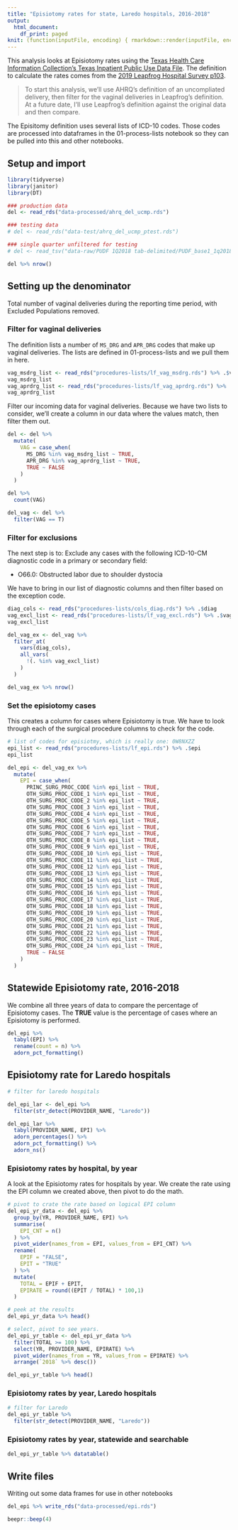 ```yaml
---
title: "Episiotomy rates for state, Laredo hospitals, 2016-2018"
output:
  html_document:
    df_print: paged
knit: (function(inputFile, encoding) { rmarkdown::render(inputFile, encoding = encoding, output_dir = "docs") })
---
```


This analysis looks at Episiotomy rates using the [Texas Health Care Information Collection's Texas Inpatient Public Use Data File](https://www.dshs.texas.gov/thcic/hospitals/Inpatientpudf.shtm). The definition to calculate the rates comes from the [2019 Leapfrog Hospital Survey p103](https://www.leapfroggroup.org/sites/default/files/Files/2019HospitalSurvey_20190529_v8.0%20%28version%203%29.pdf).

> To start this analysis, we'll use AHRQ's definition of an uncompliated delivery, then filter for the vaginal deliveries in Leapfrog's definition. At a future date, I'll use Leapfrog's definition against the original data and then compare.

The Episitomy definition uses several lists of ICD-10 codes. Those codes are processed into dataframes in the 01-process-lists notebook so they can be pulled into this and other notebooks.

## Setup and import

```r
library(tidyverse)
library(janitor)
library(DT)
```

```r
### production data
del <- read_rds("data-processed/ahrq_del_ucmp.rds")

### testing data
# del <- read_rds("data-test/ahrq_del_ucmp_ptest.rds")

### single quarter unfiltered for testing
# del <- read_tsv("data-raw/PUDF 1Q2018 tab-delimited/PUDF_base1_1q2018_tab.txt")

del %>% nrow()
```


## Setting up the denominator

Total number of vaginal deliveries during the reporting time period, with Excluded Populations removed.

### Filter for vaginal deliveries

The definition lists a number of `MS_DRG` and `APR_DRG` codes  that make up vaginal deliveries. The lists are defined in 01-process-lists and we pull them in here.

```r
vag_msdrg_list <- read_rds("procedures-lists/lf_vag_msdrg.rds") %>% .$vag_msdrg
vag_msdrg_list
vag_aprdrg_list <- read_rds("procedures-lists/lf_vag_aprdrg.rds") %>% .$vag_aprdrg
vag_aprdrg_list
```

Filter our incoming data for vaginal deliveries. Because we have two lists to consider, we'll create a column in our data where the values match, then filter them out.

```r
del <- del %>% 
  mutate(
    VAG = case_when(
      MS_DRG %in% vag_msdrg_list ~ TRUE,
      APR_DRG %in% vag_aprdrg_list ~ TRUE,
      TRUE ~ FALSE
    )
  )

del %>% 
  count(VAG)

del_vag <- del %>% 
  filter(VAG == T)

```

### Filter for exclusions

The next step is to: Exclude any cases with the following ICD-10-CM diagnostic code in a primary or secondary field:

- O66.0: Obstructed labor due to shoulder dystocia

We have to bring in our list of diagnostic columns and then filter based on the exception code.

```r

diag_cols <- read_rds("procedures-lists/cols_diag.rds") %>% .$diag
vag_excl_list <- read_rds("procedures-lists/lf_vag_excl.rds") %>% .$vag_excl
vag_excl_list

del_vag_ex <- del_vag %>% 
  filter_at(
    vars(diag_cols),
    all_vars(
      !(. %in% vag_excl_list)
    )
  ) 

del_vag_ex %>% nrow()
```

### Set the episiotomy cases

This creates a column for cases where Episiotomy is true. We have to look through each of the surgical procedure columns to check for the code.

```r
# list of codes for episiotmy, which is really one: 0W8NXZZ
epi_list <- read_rds("procedures-lists/lf_epi.rds") %>% .$epi
epi_list

del_epi <- del_vag_ex %>% 
  mutate(
    EPI = case_when(
      PRINC_SURG_PROC_CODE %in% epi_list ~ TRUE,
      OTH_SURG_PROC_CODE_1 %in% epi_list ~ TRUE,
      OTH_SURG_PROC_CODE_2 %in% epi_list ~ TRUE,
      OTH_SURG_PROC_CODE_3 %in% epi_list ~ TRUE,
      OTH_SURG_PROC_CODE_4 %in% epi_list ~ TRUE,
      OTH_SURG_PROC_CODE_5 %in% epi_list ~ TRUE,
      OTH_SURG_PROC_CODE_6 %in% epi_list ~ TRUE,
      OTH_SURG_PROC_CODE_7 %in% epi_list ~ TRUE,
      OTH_SURG_PROC_CODE_8 %in% epi_list ~ TRUE,
      OTH_SURG_PROC_CODE_9 %in% epi_list ~ TRUE,
      OTH_SURG_PROC_CODE_10 %in% epi_list ~ TRUE,
      OTH_SURG_PROC_CODE_11 %in% epi_list ~ TRUE,
      OTH_SURG_PROC_CODE_12 %in% epi_list ~ TRUE,
      OTH_SURG_PROC_CODE_13 %in% epi_list ~ TRUE,
      OTH_SURG_PROC_CODE_14 %in% epi_list ~ TRUE,
      OTH_SURG_PROC_CODE_15 %in% epi_list ~ TRUE,
      OTH_SURG_PROC_CODE_16 %in% epi_list ~ TRUE,
      OTH_SURG_PROC_CODE_17 %in% epi_list ~ TRUE,
      OTH_SURG_PROC_CODE_18 %in% epi_list ~ TRUE,
      OTH_SURG_PROC_CODE_19 %in% epi_list ~ TRUE,
      OTH_SURG_PROC_CODE_20 %in% epi_list ~ TRUE,
      OTH_SURG_PROC_CODE_21 %in% epi_list ~ TRUE,
      OTH_SURG_PROC_CODE_22 %in% epi_list ~ TRUE,
      OTH_SURG_PROC_CODE_23 %in% epi_list ~ TRUE,
      OTH_SURG_PROC_CODE_24 %in% epi_list ~ TRUE,
      TRUE ~ FALSE
    )
  )

```

## Statewide Episiotomy rate, 2016-2018

We combine all three years of data to compare the percentage of Episiotomy cases. The **TRUE** value is the percentage of cases where an Episiotomy is performed.

```r
del_epi %>% 
  tabyl(EPI) %>% 
  rename(count = n) %>% 
  adorn_pct_formatting()
```

## Episiotomy rate for Laredo hospitals

```r
# filter for laredo hospitals

del_epi_lar <- del_epi %>% 
  filter(str_detect(PROVIDER_NAME, "Laredo"))

del_epi_lar %>% 
  tabyl(PROVIDER_NAME, EPI) %>% 
  adorn_percentages() %>% 
  adorn_pct_formatting() %>% 
  adorn_ns()
```

### Episiotomy rates by hospital, by year

A look at the Episiotomy rates for hospitals by year. We create the rate using the EPI column we created above, then pivot to do the math.

```r
# pivot to crate the rate based on logical EPI column
del_epi_yr_data <- del_epi %>% 
  group_by(YR, PROVIDER_NAME, EPI) %>% 
  summarise(
    EPI_CNT = n()
  ) %>% 
  pivot_wider(names_from = EPI, values_from = EPI_CNT) %>% 
  rename(
    EPIF = "FALSE",
    EPIT = "TRUE"
  ) %>% 
  mutate(
    TOTAL = EPIF + EPIT,
    EPIRATE = round((EPIT / TOTAL) * 100,1)
  )

# peek at the results
del_epi_yr_data %>% head()

# select, pivot to see years.
del_epi_yr_table <- del_epi_yr_data %>% 
  filter(TOTAL >= 100) %>% 
  select(YR, PROVIDER_NAME, EPIRATE) %>% 
  pivot_wider(names_from = YR, values_from = EPIRATE) %>% 
  arrange(`2018` %>% desc())

del_epi_yr_table %>% head()

```

### Episiotomy rates by year, Laredo hospitals

```r
# filter for Laredo
del_epi_yr_table %>% 
  filter(str_detect(PROVIDER_NAME, "Laredo"))
```

### Episiotomy rates by year, statewide and searchable

```r

del_epi_yr_table %>% datatable()

```


## Write files

Writing out some data frames for use in other notebooks

```r
del_epi %>% write_rds("data-processed/epi.rds")

beepr::beep(4)
```


